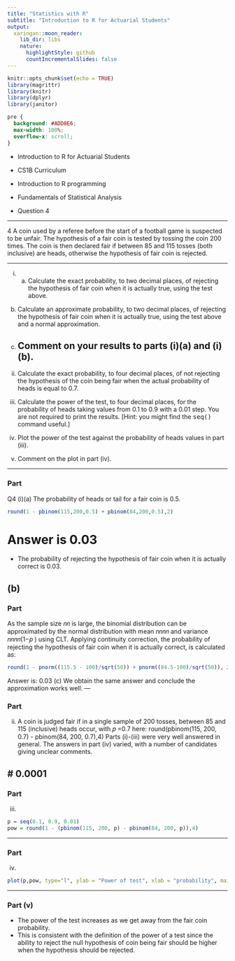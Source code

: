 ```yaml
---
title: "Statistics with R"
subtitle: "Introduction to R for Actuarial Students"
output:
  xaringan::moon_reader:
    lib_dir: libs
    nature:
      highlightStyle: github
      countIncrementalSlides: false
---
```


```r
knitr::opts_chunk$set(echo = TRUE)
library(magrittr)
library(knitr)
library(dplyr)
library(janitor)


```

```css
pre {
  background: #ADD8E6;
  max-width: 100%;
  overflow-x: scroll;
}
```

* Introduction to R for Actuarial Students

* CS1B Curriculum

* Introduction to R programming
* Fundamentals of Statistical Analysis

* Question 4

---


4 A coin used by a referee before the start of a football game is suspected to be unfair.
The hypothesis of a fair coin is tested by tossing the coin 200 times. The coin is then
declared fair if between 85 and 115 tosses (both inclusive) are heads, otherwise the
hypothesis of fair coin is rejected.

---

(i) (a) Calculate the exact probability, to two decimal places, of rejecting the
hypothesis of fair coin when it is actually true, using the test above. 
(b) Calculate an approximate probability, to two decimal places, of
rejecting the hypothesis of fair coin when it is actually true, using the
test above and a normal approximation.
(c) Comment on your results to parts (i)(a) and (i)(b). 
---

(ii) Calculate the exact probability, to four decimal places, of not rejecting the
hypothesis of the coin being fair when the actual probability of heads is equal
to 0.7. 
(iii) Calculate the power of the test, to four decimal places, for the probability of
heads taking values from 0.1 to 0.9 with a 0.01 step. You are not required to
print the results. 
[Hint: you might find the <tt>seq()</tt> command useful.]
(iv) Plot the power of the test against the probability of heads values in part (iii).

(v) Comment on the plot in part (iv). 

---

### Part 

Q4
(i)(a)
The probability of heads or tail for a fair coin is 0.5. 
```r
round(1 - pbinom(115,200,0.5) + pbinom(84,200,0.5),2) 
```
# Answer is 0.03 


* The probability of rejecting the hypothesis of fair coin when it is actually correct is
0.03.

(b)
---

### Part 
As the sample size 𝑛𝑛 is large, the binomial distribution can be approximated by the normal distribution with mean 𝑛𝑛𝑛𝑛 and variance 𝑛𝑛𝑛𝑛(1−𝑝 ) using CLT. 
Applying continuity correction, the probability of rejecting the hypothesis of fair
coin when it is actually correct, is calculated as:

```r
round(1 - pnorm((115.5 - 100)/sqrt(50)) + pnorm((84.5-100)/sqrt(50)), 2) 
```

Answer is: 0.03 
(c)
We obtain the same answer and conclude the approximation works well. 
---

### Part 
(ii)
A coin is judged fair if in a single sample of 200 tosses, between 85 and 115
(inclusive) heads occur, with 𝑝 =0.7 here:
round(pbinom(115, 200, 0.7) - pbinom(84, 200, 0.7),4) 
Parts (i)-(iii) were very well answered in general.
The answers in part (iv) varied, with a number of candidates giving unclear comments.


# 0.0001 
---

### Part 
(iii)

```r
p = seq(0.1, 0.9, 0.01) 
pow = round(1 - (pbinom(115, 200, p) - pbinom(84, 200, p)),4)

```


---

### Part 
(iv)

```r
plot(p,pow, type="l", ylab = "Power of test", xlab = "probability", main="Power of test") 

```

---

### Part  (v)

* The power of the test increases as we get away from the fair coin probability. 
* This is consistent with the definition of the power of a test since the ability to reject
the null hypothesis of coin being fair should be higher when the hypothesis should
be rejected. 
